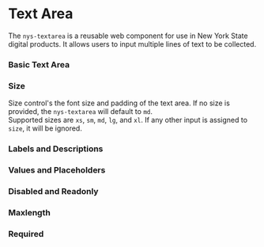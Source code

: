 
<Meta of={NysTextareaStories} title="Components/Textarea/Documentation" />


# Text Area
The `nys-textarea` is a reusable web component for use in New York State digital products. It allows users to input multiple lines of text to be collected.

### Basic Text Area

<Canvas of={NysTextareaStories.Blank} />

### Size 
Size control's the font size and padding of the text area. If no size is provided, the `nys-textarea` will default to `md`.\
Supported sizes are `xs`, `sm`, `md`, `lg`, and `xl`. If any other input is assigned to `size`, it will be ignored.

<Canvas of={NysTextareaStories.Size} />

### Labels and Descriptions

<Canvas of={NysTextareaStories.Labels} />

### Values and Placeholders

<Canvas of={NysTextareaStories.ValueAndPlaceholder} />

### Disabled and Readonly

<Canvas of={NysTextareaStories.DisabledAndReadonly} />

### Maxlength

<Canvas of={NysTextareaStories.Maxlength} />

### Required

<Canvas of={NysTextareaStories.Required} />